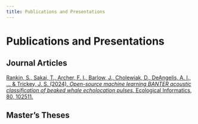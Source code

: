 ```yaml
---
title: Publications and Presentations
---
```


# Publications and Presentations

## Journal Articles

[Rankin, S., Sakai, T., Archer, F. I., Barlow, J., Cholewiak, D., DeAngelis, A. I., … & Trickey, J. S. (2024). *Open-source machine learning BANTER acoustic classification of beaked whale echolocation pulses.* Ecological Informatics, 80, 102511.](https://www.sciencedirect.com/science/article/am/pii/S1574954124000530)

## Master's Theses
